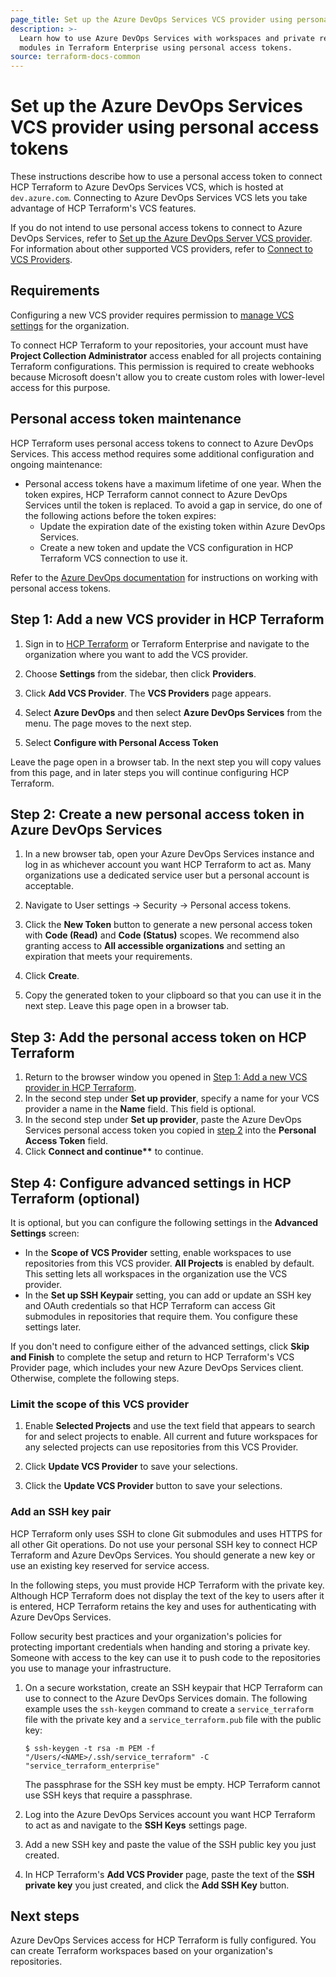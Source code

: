 ```yaml
---
page_title: Set up the Azure DevOps Services VCS provider using personal access tokens
description: >-
  Learn how to use Azure DevOps Services with workspaces and private registry
  modules in Terraform Enterprise using personal access tokens.
source: terraform-docs-common
---
```


# Set up the Azure DevOps Services VCS provider using personal access tokens

These instructions describe how to use a personal access token to connect HCP Terraform to Azure DevOps Services VCS, which is hosted at `dev.azure.com`. Connecting to Azure DevOps Services VCS lets you take advantage of HCP Terraform's VCS features. 

If you do not intend to use personal access tokens to connect to Azure DevOps Services, refer to [Set up the Azure DevOps Server VCS provider](/terraform/enterprise/vcs/azure-devops-server). For information about other supported VCS providers, refer to [Connect to VCS Providers](/terraform/enterprise/vcs).

## Requirements

Configuring a new VCS provider requires permission to [manage VCS settings](/terraform/enterprise/users-teams-organizations/permissions#manage-vcs-settings) for the organization.

To connect HCP Terraform to your repositories, your account must have **Project Collection Administrator** access enabled for all projects containing Terraform configurations. This permission is required to create webhooks because Microsoft doesn't allow you to create custom roles with lower-level access for this purpose.

[permissions-citation]: #intentionally-unused---keep-for-maintainers

## Personal access token maintenance

HCP Terraform uses personal access tokens to connect to Azure DevOps Services. This access method requires some additional configuration and ongoing maintenance:

-   Personal access tokens have a maximum lifetime of one year. When the token expires, HCP Terraform cannot connect to Azure DevOps Services until the token is replaced. To avoid a gap in service, do one of the following actions before the token expires:
    -   Update the expiration date of the existing token within Azure DevOps Services. 
    -   Create a new token and update the VCS configuration in HCP Terraform VCS connection to use it.

Refer to the [Azure DevOps documentation](https://learn.microsoft.com/en-us/azure/devops/organizations/accounts/use-personal-access-tokens-to-authenticate?toc=%2Fazure%2Fdevops%2Forganizations%2Ftoc.json&view=azure-devops&tabs=Windows) for instructions on working with personal access tokens.

## Step 1: Add a new VCS provider in HCP Terraform

1.  Sign in to [HCP Terraform](https://app.terraform.io/) or Terraform Enterprise and navigate to the organization where you want to add the VCS provider.

2.  Choose **Settings** from the sidebar, then click **Providers**.

3.  Click **Add VCS Provider**. The **VCS Providers** page appears.

4.  Select **Azure DevOps** and then select **Azure DevOps Services** from the menu. The page moves to the next step.

5.  Select **Configure with Personal Access Token**

Leave the page open in a browser tab. In the next step you will copy values from this page, and in later steps you will continue configuring HCP Terraform.

## Step 2: Create a new personal access token in Azure DevOps Services

1.  In a new browser tab, open your Azure DevOps Services instance and log in as whichever account you want HCP Terraform to act as. Many organizations use a dedicated service user but a personal account is acceptable.

2.  Navigate to User settings -> Security -> Personal access tokens.

3.  Click the **New Token** button to generate a new personal access token with **Code (Read)** and **Code (Status)** scopes. We recommend also granting access to **All accessible organizations** and setting an expiration that meets your requirements. 

4.  Click **Create**.

5.  Copy the generated token to your clipboard so that you can use it in the next step. Leave this page open in a browser tab.

## Step 3: Add the personal access token on HCP Terraform

1.  Return to the browser window you opened in [Step 1: Add a new VCS provider in HCP Terraform](#step-1-add-a-new-vcs-provider-in-hcp-terraform). 
2.  In the second step under  **Set up provider**,  specify a name for your VCS provider a name in the **Name** field. This field is optional. 
3.  In the second step under  **Set up provider**,  paste the Azure DevOps Services personal access token you copied in [step 2](#step-2-create-a-new-personal-access-token-in-azure-devops-services) into the **Personal Access Token** field. 
4.  Click **Connect and continue\*\*** to continue.

## Step 4: Configure advanced settings in HCP Terraform (optional)

It is optional, but you can configure the following settings in the **Advanced Settings** screen:

-   In the **Scope of VCS Provider** setting, enable workspaces to use repositories from this VCS provider. **All Projects** is enabled by default. This setting lets all workspaces in the organization use the VCS provider.
-   In the **Set up SSH Keypair** setting, you can add or update an SSH key and OAuth credentials so that HCP Terraform can access Git submodules in repositories that require them. You configure these settings later.

If you don't need to configure either of the advanced settings, click **Skip and Finish** to complete the setup and return to HCP Terraform's VCS Provider page, which includes your new Azure DevOps Services client. Otherwise, complete the following steps.

### Limit the scope of this VCS provider

1.  Enable **Selected Projects** and use the text field that appears to search for and select projects to enable. All current and future workspaces for any selected projects can use repositories from this VCS Provider.

2.  Click **Update VCS Provider** to save your selections.

3.  Click the **Update VCS Provider** button to save your selections.

### Add an SSH key pair

HCP Terraform only uses SSH to clone Git submodules and uses HTTPS for all other Git operations.
Do not use your personal SSH key to connect HCP Terraform and Azure DevOps Services. You should generate a new key or use an existing key reserved for service access.

In the following steps, you must provide HCP Terraform with the private key. Although HCP Terraform does not display the text of the key to users after it is entered, HCP Terraform retains the key and uses for authenticating with Azure DevOps Services.

<Warning>

Follow security best practices and your organization's policies for protecting important credentials when handing and storing a private key. Someone with access to the key can use it to push code to the repositories you use to manage your infrastructure.

</Warning>

1.  On a secure workstation, create an SSH keypair that HCP Terraform can use to connect to the Azure DevOps Services domain. The following example uses the `ssh-keygen` command to create a `service_terraform` file with the private key and a `service_terraform.pub` file with the public key:

    ```shell-session
    $ ssh-keygen -t rsa -m PEM -f "/Users/<NAME>/.ssh/service_terraform" -C "service_terraform_enterprise"
    ```

    <Warning>

    The passphrase for the SSH key must be empty. HCP Terraform cannot use SSH keys that require a passphrase.

    </Warning>

2.  Log into the Azure DevOps Services account you want HCP Terraform to act as and navigate to the **SSH Keys** settings page. 

3.  Add a new SSH key and paste the value of the SSH public key you just created.

4.  In HCP Terraform's **Add VCS Provider** page, paste the text of the **SSH private key** you just created, and click the **Add SSH Key** button.

## Next steps

Azure DevOps Services access for HCP Terraform is fully configured. You can create Terraform workspaces based on your organization's repositories.
